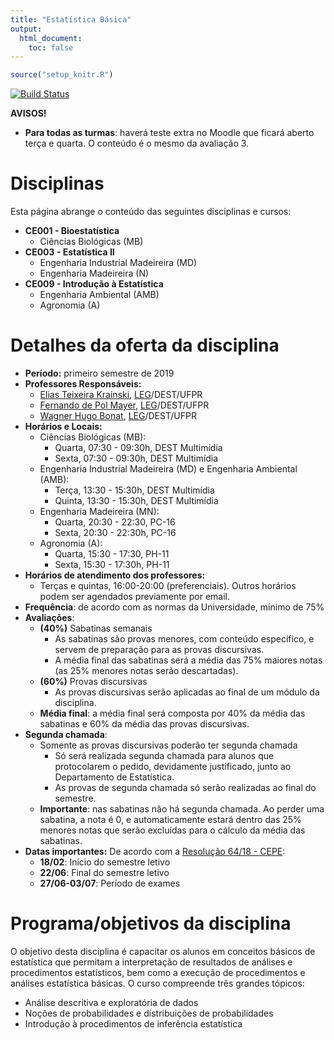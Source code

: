 ```yaml
---
title: "Estatística Básica"
output:
  html_document:
    toc: false
---
```


```r
source("setup_knitr.R")
```

[![Build Status](https://travis-ci.org/leg-ufpr/estbas.svg?branch=master)](https://travis-ci.org/leg-ufpr/estbas)

<div class="alert alert-danger" role="alert">
**AVISOS!**

- **Para todas as turmas**: haverá teste extra no Moodle que ficará aberto terça e quarta. O conteúdo é o mesmo da avaliação 3.
</div>

# Disciplinas

Esta página abrange o conteúdo das seguintes disciplinas e cursos:

- **CE001 - Bioestatística**
  - Ciências Biológicas (MB)
- **CE003 - Estatística II**
  - Engenharia Industrial Madeireira (MD)
  - Engenharia Madeireira (N)
- **CE009 - Introdução à Estatística**
  - Engenharia Ambiental (AMB)
  - Agronomia (A)

# Detalhes da oferta da disciplina

- **Período:** primeiro semestre de 2019
- **Professores Responsáveis:**
  - [Elias Teixeira Krainski][], [LEG][]/DEST/UFPR
  - [Fernando de Pol Mayer][], [LEG][]/DEST/UFPR
  - [Wagner Hugo Bonat][], [LEG][]/DEST/UFPR
- **Horários e Locais:**
  - Ciências Biológicas (MB):
    - Quarta, 07:30 - 09:30h, DEST Multimídia
    - Sexta, 07:30 - 09:30h, DEST Multimídia
  - Engenharia Industrial Madeireira (MD) e Engenharia Ambiental (AMB):
    - Terça, 13:30 - 15:30h, DEST Multimídia
    - Quinta, 13:30 - 15:30h, DEST Multimídia
  - Engenharia Madeireira (MN):
    - Quarta, 20:30 - 22:30, PC-16
    - Sexta, 20:30 - 22:30h, PC-16
  - Agronomia (A):
    - Quarta, 15:30 - 17:30, PH-11
    - Sexta, 15:30 - 17:30h, PH-11
- **Horários de atendimento dos professores:**
    - Terças e quintas, 16:00-20:00 (preferenciais). Outros horários
      podem ser agendados previamente por email.
- **Frequência**: de acordo com as normas da Universidade, mínimo de 75%
- **Avaliações**:
  - **(40%)** Sabatinas semanais
    - As sabatinas são provas menores, com conteúdo específico, e servem
      de preparação para as provas discursivas.
    - A média final das sabatinas será a média das 75% maiores notas (as
    25% menores notas serão descartadas).
  - **(60%)** Provas discursivas
    - As provas discursivas serão aplicadas ao final de um módulo da
      disciplina.
  - **Média final**: a média final será composta por 40% da média das
    sabatinas e 60% da média das provas discursivas.
- **Segunda chamada**:
  - Somente as provas discursivas poderão ter segunda chamada
    - Só será realizada segunda chamada para alunos que protocolarem o
      pedido, devidamente justificado, junto ao Departamento de
      Estatística.
    - As provas de segunda chamada só serão realizadas ao final do
      semestre.
  - **Importante**: nas sabatinas não há segunda chamada. Ao perder
  uma sabatina, a nota é 0, e automaticamente estará dentro das 25%
  menores notas que serão excluídas para o cálculo da média das
  sabatinas.
- **Datas importantes:** De acordo com a [Resolução 64/18 - CEPE][]:
    - **18/02**: Início do semestre letivo
    - **22/06**: Final do semestre letivo
    - **27/06-03/07**: Período de exames

# Programa/objetivos da disciplina

O objetivo desta disciplina é capacitar os alunos em conceitos básicos
de estatística que permitam a interpretação de resultados de análises e
procedimentos estatísticos, bem como a execução de procedimentos e
análises estatística básicas. O curso compreende três grandes tópicos:

- Análise descritiva e exploratória de dados
- Noções de probabilidades e distribuições de probabilidades
- Introdução à procedimentos de inferência estatística

<!-- links -->

[Elias Teixeira Krainski]: http://www.leg.ufpr.br/~elias/
[Fernando de Pol Mayer]: http://leg.ufpr.br/~fernandomayer
[Wagner Hugo Bonat]: http://leg.ufpr.br/~wbonat
[LEG]: http://www.leg.ufpr.br
[Resolução 64/18 - CEPE]: http://www.est.ufpr.br/calendario/cepe6418.pdf
